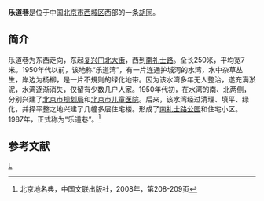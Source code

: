 {{Coord|39.9103439|116.3539688|type:landmark_region:CN-11_source:GoogleMaps|display=title}}
'''乐道巷'''是位于中国[[北京市|北京市]][[西城区|西城区]]西部的一条[[胡同|胡同]]。

==简介==
乐道巷为东西走向，东起[[复兴门北大街|复兴门北大街]]，西到[[南礼士路|南礼士路]]。全长250米，平均宽7米。1950年代以前，该地称“乐道湾”，有一片连通护城河的水湾，水中杂草丛生，岸边为杨柳，是一片不規则的绿化地带。因为该水湾多年无人整治，遂充满淤泥，水湾逐渐消失，仅留有少数几户人家。1950年代初，在水湾的南、北两侧，分别兴建了[[北京市规划局|北京市规划局]]和[[北京市儿童医院|北京市儿童医院]]。后来，该水湾经过清理、填平、绿化，并择平整之地兴建了几幢多层住宅楼。形成了[[南礼士路公园|南礼士路公园]]和住宅小区。1987年，正式称为“乐道巷”。<ref>北京地名典，中国文联出版社，2008年，第208-209页</ref>

==参考文献==
{{reflist}}

[[Category:北京胡同|L]]